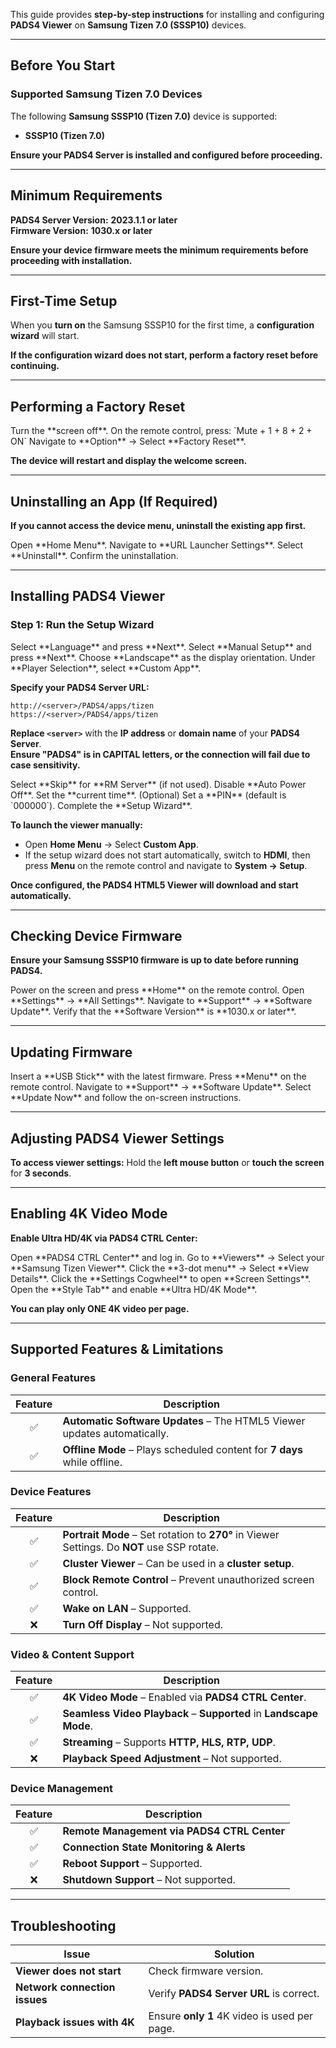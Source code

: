 This guide provides **step-by-step instructions** for installing and configuring **PADS4 Viewer** on **Samsung Tizen 7.0 (SSSP10)** devices.  

---

## **Before You Start**  

### **Supported Samsung Tizen 7.0 Devices**  

The following **Samsung SSSP10 (Tizen 7.0)** device is supported:  

- **SSSP10 (Tizen 7.0)**  

**Ensure your PADS4 Server is installed and configured before proceeding.**  

---

## **Minimum Requirements**  

**PADS4 Server Version:** **2023.1.1 or later**  
**Firmware Version:** **1030.x or later**  

**Ensure your device firmware meets the minimum requirements before proceeding with installation.**  

---

## **First-Time Setup**  

When you **turn on** the Samsung SSSP10 for the first time, a **configuration wizard** will start.  

**If the configuration wizard does not start, perform a factory reset before continuing.**  

---

## **Performing a Factory Reset**  

<Steps>  
  <Step title="Step One">  
    Turn the **screen off**.  
  </Step>  
  <Step title="Step Two">  
    On the remote control, press:  
    `Mute + 1 + 8 + 2 + ON`  
  </Step>  
  <Step title="Step Three">  
    Navigate to **Option** → Select **Factory Reset**.  
  </Step>  
</Steps>  

**The device will restart and display the welcome screen.**  

---

## **Uninstalling an App (If Required)**  

**If you cannot access the device menu, uninstall the existing app first.**  

<Steps>  
  <Step title="Step One">  
    Open **Home Menu**.  
  </Step>  
  <Step title="Step Two">  
    Navigate to **URL Launcher Settings**.  
  </Step>  
  <Step title="Step Three">  
    Select **Uninstall**.  
  </Step>  
  <Step title="Step Four">  
    Confirm the uninstallation.  
  </Step>  
</Steps>  

---

## **Installing PADS4 Viewer**  

### **Step 1: Run the Setup Wizard**  

<Steps>  
  <Step title="Step One">  
    Select **Language** and press **Next**.  
  </Step>  
  <Step title="Step Two">  
    Select **Manual Setup** and press **Next**.  
  </Step>  
  <Step title="Step Three">  
    Choose **Landscape** as the display orientation.  
  </Step>  
  <Step title="Step Four">  
    Under **Player Selection**, select **Custom App**.  
  </Step>  
</Steps>  

**Specify your PADS4 Server URL:**  
```
http://<server>/PADS4/apps/tizen  
https://<server>/PADS4/apps/tizen  
```  
**Replace `<server>`** with the **IP address** or **domain name** of your **PADS4 Server**.  
**Ensure "PADS4" is in CAPITAL letters, or the connection will fail due to case sensitivity.**  

<Steps>  
  <Step title="Step Five">  
    Select **Skip** for **RM Server** (if not used).  
  </Step>  
  <Step title="Step Six">  
    Disable **Auto Power Off**.  
  </Step>  
  <Step title="Step Seven">  
    Set the **current time**.  
  </Step>  
  <Step title="Step Eight">  
    (Optional) Set a **PIN** (default is `000000`).  
  </Step>  
  <Step title="Step Nine">  
    Complete the **Setup Wizard**.  
  </Step>  
</Steps>  

**To launch the viewer manually:**  
- Open **Home Menu** → Select **Custom App**.  
- If the setup wizard does not start automatically, switch to **HDMI**, then press **Menu** on the remote control and navigate to **System → Setup**.  

**Once configured, the PADS4 HTML5 Viewer will download and start automatically.**  

---

## **Checking Device Firmware**  

**Ensure your Samsung SSSP10 firmware is up to date before running PADS4.**  

<Steps>  
  <Step title="Step One">  
    Power on the screen and press **Home** on the remote control.  
  </Step>  
  <Step title="Step Two">  
    Open **Settings** → **All Settings**.  
  </Step>  
  <Step title="Step Three">  
    Navigate to **Support** → **Software Update**.  
  </Step>  
  <Step title="Step Four">  
    Verify that the **Software Version** is **1030.x or later**.  
  </Step>  
</Steps>  

---

## **Updating Firmware**  

<Steps>  
  <Step title="Step One">  
    Insert a **USB Stick** with the latest firmware.  
  </Step>  
  <Step title="Step Two">  
    Press **Menu** on the remote control.  
  </Step>  
  <Step title="Step Three">  
    Navigate to **Support** → **Software Update**.  
  </Step>  
  <Step title="Step Four">  
    Select **Update Now** and follow the on-screen instructions.  
  </Step>  
</Steps>  

---

## **Adjusting PADS4 Viewer Settings**  

**To access viewer settings:** Hold the **left mouse button** or **touch the screen** for **3 seconds**.  

---

## **Enabling 4K Video Mode**  

**Enable Ultra HD/4K via PADS4 CTRL Center:**  

<Steps>  
  <Step title="Step One">  
    Open **PADS4 CTRL Center** and log in.  
  </Step>  
  <Step title="Step Two">  
    Go to **Viewers** → Select your **Samsung Tizen Viewer**.  
  </Step>  
  <Step title="Step Three">  
    Click the **3-dot menu** → Select **View Details**.  
  </Step>  
  <Step title="Step Four">  
    Click the **Settings Cogwheel** to open **Screen Settings**.  
  </Step>  
  <Step title="Step Five">  
    Open the **Style Tab** and enable **Ultra HD/4K Mode**.  
  </Step>  
</Steps>  

**You can play only ONE 4K video per page.**  

---

## **Supported Features & Limitations**  

### **General Features**  

| Feature | Description |  
|:------:|------------|  
| ✅ | **Automatic Software Updates** – The HTML5 Viewer updates automatically. |  
| ✅ | **Offline Mode** – Plays scheduled content for **7 days** while offline. |  

### **Device Features**  

| Feature | Description |  
|:------:|------------|  
| ✅ | **Portrait Mode** – Set rotation to **270°** in Viewer Settings. Do **NOT** use SSP rotate. |  
| ✅ | **Cluster Viewer** – Can be used in a **cluster setup**. |  
| ✅ | **Block Remote Control** – Prevent unauthorized screen control. |  
| ✅ | **Wake on LAN** – Supported. |  
| ❌ | **Turn Off Display** – Not supported. |  

### **Video & Content Support**  

| Feature | Description |  
|:------:|------------|  
| ✅ | **4K Video Mode** – Enabled via **PADS4 CTRL Center**. |  
| ✅ | **Seamless Video Playback** – **Supported** in **Landscape Mode**. |  
| ✅ | **Streaming** – Supports **HTTP, HLS, RTP, UDP**. |  
| ❌ | **Playback Speed Adjustment** – Not supported. |  

### **Device Management**  

| Feature | Description |  
|:------:|------------|  
| ✅ | **Remote Management via PADS4 CTRL Center** |  
| ✅ | **Connection State Monitoring & Alerts** |  
| ✅ | **Reboot Support** – Supported. |  
| ❌ | **Shutdown Support** – Not supported. |  

---

## **Troubleshooting**  

| **Issue** | **Solution** |  
|----------|------------|  
| **Viewer does not start** | Check firmware version. |  
| **Network connection issues** | Verify **PADS4 Server URL** is correct. |  
| **Playback issues with 4K** | Ensure **only 1** 4K video is used per page. |  
